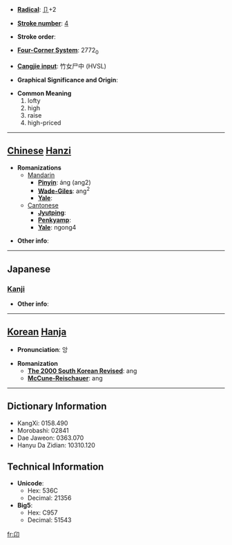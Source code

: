* '''[[Wiktionary:Chinese radical index| Radical]]''': [[Wiktionary:Chinese radical index 卩|卩]]+2

* '''[[Wiktionary:Chinese total strokes index|Stroke number]]''': [[Wiktionary:Chinese total strokes index 4|4]]

* '''Stroke order''': 

* '''[[Wiktionary:Chinese four corner index|Four-Corner System]]''': 2772<sub>0</sub>

* '''[[Wiktionary:Chinese Cangjie index|Cangjie input]]''': 竹女尸中 (HVSL)

* '''Graphical Significance and Origin''': 

* '''Common Meaning'''
*#lofty
*# high
*# raise
*# high-priced


----

== [[Chinese]] [[Hanzi]] ==

* '''Romanizations'''
** [[Mandarin]]
*** '''[[Pinyin]]''': áng (ang2)
*** '''[[Wade-Giles]]''': ang<sup>2</sup>
*** '''[[Yale]]''': 
**[[Cantonese]]
***'''[[Jyutping]]''':
***'''[[Penkyamp]]''': 
***'''[[Yale]]''': ngong4

* '''Other info''': 

----

==Japanese==
===[[Kanji]]===
{{kanji|on readings=[[がう]] (gau), [[きゃう]] (kyau)|kun readings=[[のぞむ]] (nozomu), [[なす]] (nasu), [[たかぶる]] (takaburu)}}

* '''Other info''':  

----

== [[Korean]] [[Hanja]] ==

* '''Pronunciation''': 앙

* '''Romanization'''
** '''[[The 2000 South Korean Revised Romanization|The 2000 South Korean Revised]]''': ang
** '''[[McCune-Reischauer]]''': ang

----

== Dictionary Information ==

* KangXi: 0158.490
* Morobashi: 02841
* Dae Jaweon: 0363.070
* Hanyu Da Zidian: 10310.120

== Technical Information ==

* '''Unicode''':
** Hex: 536C
** Decimal: 21356
* '''Big5''':
** Hex: C957
** Decimal: 51543

[[fr:卬]]
